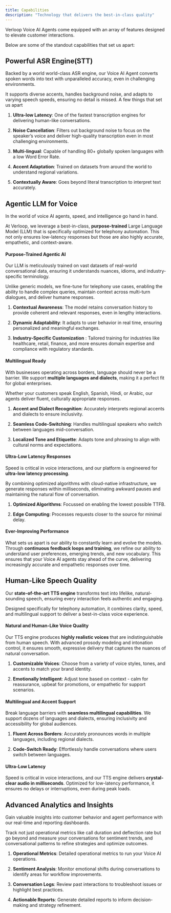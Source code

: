 ```yaml
---
title: Capabilities
description: "Technology that delivers the best-in-class quality"
---
```


Verloop Voice AI Agents come equipped with an array of features designed to elevate customer interactions.

Below are some of the standout capabilities that set us apart:

## Powerful ASR Engine(STT)

Backed by a world world-class ASR engine, our Voice AI Agent converts spoken words into text with unparalleled accuracy, even in challenging environments.&#x20;

It supports diverse accents, handles background noise, and adapts to varying speech speeds, ensuring no detail is missed. A few things that set us apart

1. **Ultra-low Latency**: One of the fastest transcription engines for delivering human-like conversations.

2. **Noise Cancellation**: Filters out background noise to focus on the speaker’s voice and deliver high-quality transcription even in most challenging environments.

3. **Multi-lingual**: Capable of handling 80+ globally spoken languages with a low Word Error Rate.

4. **Accent Adaptation**: Trained on datasets from around the world to understand regional variations.

5. **Contextually Aware**: Goes beyond literal transcription to interpret text accurately.

## Agentic LLM for Voice

In the world of voice AI agents, speed, and intelligence go hand in hand.&#x20;

At Verloop, we leverage a best-in-class, **purpose-trained** Large Language Model (LLM) that is specifically optimized for telephony automation. This not only ensures low-latency responses but those are also highly accurate, empathetic, and context-aware.

#### **Purpose-Trained Agentic AI**

Our LLM is meticulously trained on vast datasets of real-world conversational data, ensuring it understands nuances, idioms, and industry-specific terminology.&#x20;

Unlike generic models, we fine-tune for telephony use cases, enabling the ability to handle complex queries, maintain context across multi-turn dialogues, and deliver humane responses.

1. **Contextual Awareness**: The model retains conversation history to provide coherent and relevant responses, even in lengthy interactions.

2. **Dynamic Adaptability**: It adapts to user behavior in real time, ensuring personalized and meaningful exchanges.

3. **Industry-Specific Customization** : Tailored training for industries like healthcare, retail, finance, and more ensures domain expertise and compliance with regulatory standards.

#### **Multilingual Ready**

With businesses operating across borders, language should never be a barrier. We support **multiple languages and dialects**, making it a perfect fit for global enterprises.&#x20;

Whether your customers speak English, Spanish, Hindi, or Arabic, our agents deliver fluent, culturally appropriate responses.

1. **Accent and Dialect Recognition**: Accurately interprets regional accents and dialects to ensure inclusivity.

2. **Seamless Code-Switching**: Handles multilingual speakers who switch between languages mid-conversation.

3. **Localized Tone and Etiquette**: Adapts tone and phrasing to align with cultural norms and expectations.

#### **Ultra-Low Latency Responses**

Speed is critical in voice interactions, and our platform is engineered for **ultra-low latency processing**.&#x20;

By combining optimized algorithms with cloud-native infrastructure, we generate responses within milliseconds, eliminating awkward pauses and maintaining the natural flow of conversation.

1. **Optimized Algorithms**: Focussed on enabling the lowest possible TTFB.

2. **Edge Computing**: Processes requests closer to the source for minimal delay.

#### **Ever-Improving Performance**

What sets us apart is our ability to constantly learn and evolve the models. Through **continuous feedback loops and training**, we refine our ability to understand user preferences, emerging trends, and new vocabulary. This ensures that your Voice AI agents stay ahead of the curve, delivering increasingly accurate and empathetic responses over time.

## Human-Like Speech Quality

Our **state-of-the-art TTS engine** transforms text into lifelike, natural-sounding speech, ensuring every interaction feels authentic and engaging.&#x20;

Designed specifically for telephony automation, it combines clarity, speed, and multilingual support to deliver a best-in-class voice experience.

#### **Natural and Human-Like Voice Quality**

Our TTS engine produces **highly realistic voices** that are indistinguishable from human speech. With advanced prosody modeling and intonation control, it ensures smooth, expressive delivery that captures the nuances of natural conversation.

1. **Customizable Voices**: Choose from a variety of voice styles, tones, and accents to match your brand identity.

2. **Emotionally Intelligent**: Adjust tone based on context - calm for reassurance, upbeat for promotions, or empathetic for support scenarios.

#### **Multilingual and Accent Support**

Break language barriers with **seamless multilingual capabilities**. We support dozens of languages and dialects, ensuring inclusivity and accessibility for global audiences.

1. **Fluent Across Borders**: Accurately pronounces words in multiple languages, including regional dialects.

2. **Code-Switch Ready**: Effortlessly handle conversations where users switch between languages.

#### **Ultra-Low Latency**

Speed is critical in voice interactions, and our TTS engine delivers **crystal-clear audio in milliseconds**. Optimized for low-latency performance, it ensures no delays or interruptions, even during peak loads.

## Advanced Analytics and Insights

Gain valuable insights into customer behavior and agent performance with our real-time and reporting dashboards.&#x20;

Track not just operational metrics like call duration and deflection rate but go beyond and measure your conversations for sentiment trends, and conversational patterns to refine strategies and optimize outcomes.

1. **Operational Metrics**: Detailed operational metrics to run your Voice AI operations.

2. **Sentiment Analysis**: Monitor emotional shifts during conversations to identify areas for workflow improvements.

3. **Conversation Logs**: Review past interactions to troubleshoot issues or highlight best practices.

4. **Actionable Reports**: Generate detailed reports to inform decision-making and strategy refinement.

